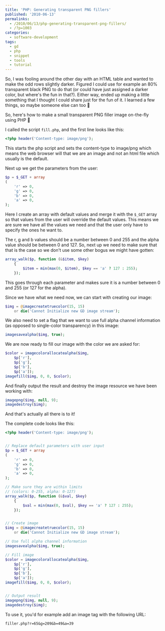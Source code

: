 ```yaml
---
title: 'PHP: Generating transparent PNG fillers'
published: '2010-06-13'
permalinks:
  - /2010/06/13/php-generating-transparent-png-fillers/
  - /?p=1003
categories:
  - software-development
tags:
  - gd
  - php
  - snippet
  - tools
  - tutorial
---
```


So, I was fooling around the other day with an HTML table and wanted to make the odd rows slightly darker. Figured I could use for example an 80% transparent black PNG to do that (or could have just assigned a darker color, but where's the fun in that?). Either way, ended up making a little something that I thought I could share just for the fun of it. I learned a few things, so maybe someone else can too 🙂

So, here's how to make a small transparent PNG filler image on-the-fly using PHP 🙂

I called the script `fill.php`, and the first line looks like this:

```php
<?php header('Content-type: image/png');
```

This starts the php script and sets the content-type to image/png which means the web browser will that we are an image and not an html file which usually is the default.

Next up we get the parameters from the user:

```php
$p = $_GET + array
(
    'r' => 0,
    'g' => 0,
    'b' => 0,
    'a' => 0,
);
```

Here I create an array with default values and merge it with the `$_GET` array so that values from the user will override the default values. This means we are sure we have all the values we need and that the user only have to specify the ones he want to.

The r, g and b values should be a number between 0 and 255 and the alpha value should be between 0 and 127. So, next up we need to make sure that that is the case so we don't use some other bogus we might have gotten:

```php
array_walk($p, function (&$item, $key)
    {
        $item = min(max(0, $item), $key == 'a' ? 127 : 255);
    });
```

This goes through each parameter and makes sure it is a number between 0 and 255 (or 127 for the alpha).

Since we have what we need now, we can start with creating our image:

```php
$img = @imagecreatetruecolor(15, 15)
    or die('Cannot Initialize new GD image stream');
```

We also need to set a flag that we want to use full alpha channel information (as opposed to single-color transparency) in this image:

```php
imagesavealpha($img, true);
```

We are now ready to fill our image with the color we are asked for:

```php
$color = imagecolorallocatealpha($img,
    $p['r'],
    $p['g'],
    $p['b'],
    $p['a']);
imagefill($img, 0, 0, $color);
```

And finally output the result and destroy the image resource we have been working with:

```php
imagepng($img, null, 9);
imagedestroy($img);
```

And that's actually all there is to it!

The complete code looks like this:

```php
<?php header('Content-type: image/png');


// Replace default parameters with user input
$p = $_GET + array
(
    'r' => 0,
    'g' => 0,
    'b' => 0,
    'a' => 0,
);

// Make sure they are within limits
// (colors: 0-255, alpha: 0-127)
array_walk($p, function (&$val, $key)
    {
        $val = min(max(0, $val), $key == 'a' ? 127 : 255);
    });


// Create image
$img = @imagecreatetruecolor(15, 15)
    or die('Cannot Initialize new GD image stream');

// Use full alpha channel information
imagesavealpha($img, true);

// Fill image
$color = imagecolorallocatealpha($img,
    $p['r'],
    $p['g'],
    $p['b'],
    $p['a']);
imagefill($img, 0, 0, $color);


// Output result
imagepng($img, null, 9);
imagedestroy($img);
```

To use it, you'd for example add an image tag with the following URL:

```txt
filler.php?r=65&g=209&b=49&a=39
```
